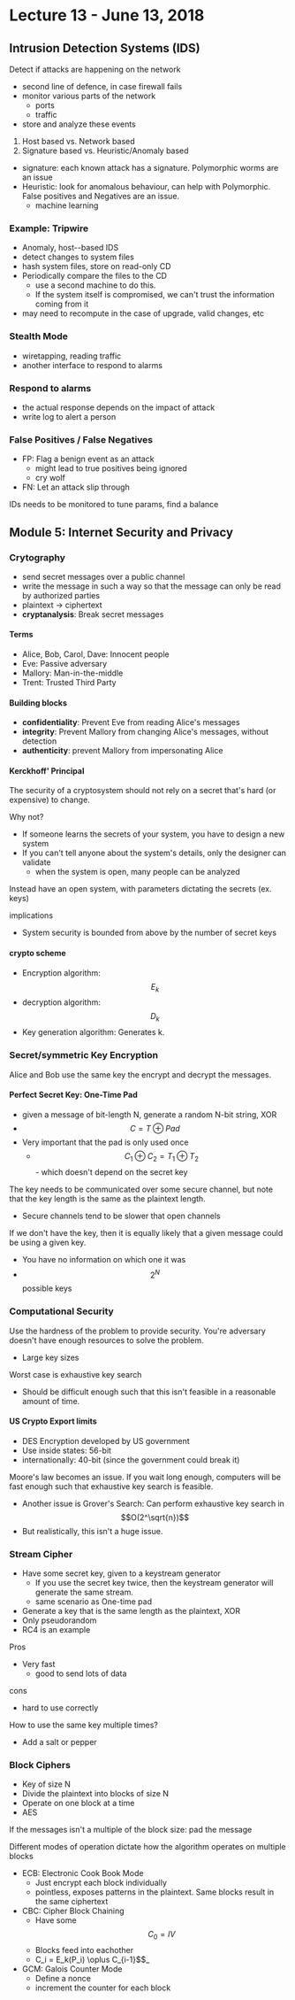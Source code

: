 # Lecture 13 - June 13, 2018

## Intrusion Detection Systems (IDS)

Detect if attacks are happening on the network
- second line of defence, in case firewall fails
- monitor various parts of the network
  - ports
  - traffic
- store and analyze these events
1. Host based vs. Network based
2. Signature based vs. Heuristic/Anomaly based
  - signature: each known attack has a signature. Polymorphic worms are an issue
  - Heuristic: look for anomalous behaviour, can help with Polymorphic. False positives and Negatives are an issue.
    - machine learning

### Example: Tripwire
- Anomaly, host--based IDS
- detect changes to system files
- hash system files, store on read-only CD
- Periodically compare the files to the CD
  - use a second machine to do this.
  - If the system itself is compromised, we can't trust the information coming from it
- may need to recompute in the case of upgrade, valid changes, etc

### Stealth Mode
- wiretapping, reading traffic
- another interface to respond to alarms

### Respond to alarms
- the actual response depends on the impact of attack
- write log to alert a person

### False Positives / False Negatives
- FP: Flag a benign event as an attack
  - might lead to true positives being ignored
  - cry wolf
- FN: Let an attack slip through

IDs needs to be monitored to tune params, find a balance

## Module 5: Internet Security and Privacy

### Crytography
- send secret messages over a public channel
- write the message in such a way so that the message can only be read by authorized parties
- plaintext -> ciphertext
- **cryptanalysis**: Break secret messages

#### Terms
- Alice, Bob, Carol, Dave: Innocent people
- Eve: Passive adversary
- Mallory: Man-in-the-middle
- Trent: Trusted Third Party

#### Building blocks
- **confidentiality**: Prevent Eve from reading Alice's messages
- **integrity**: Prevent Mallory from changing Alice's messages, without detection
- **authenticity**: prevent Mallory from impersonating Alice

#### Kerckhoff' Principal

The security of a cryptosystem should not rely on a secret that's hard (or expensive) to change.

Why not?
- If someone learns the secrets of your system, you have to design a new system
- If you can't tell anyone about the system's details, only the designer can validate
  - when the system is open, many people can be analyzed

Instead have an open system, with parameters dictating the secrets (ex. keys)

implications
- System security is bounded from above by the number of secret keys

#### crypto scheme
- Encryption algorithm: $$E_k$$
- decryption algorithm: $$D_k$$
- Key generation algorithm: Generates k.

### Secret/symmetric Key Encryption

Alice and Bob use the same key the encrypt and decrypt the messages.

#### Perfect Secret Key: One-Time Pad
- given a message of bit-length N, generate a random N-bit string, XOR
- $$C = T \oplus Pad$$
- Very important that the pad is only used once
  - $$C_1 \oplus C_2 = T_1 \oplus T_2$$ - which doesn't depend on the secret key

The key needs to be communicated over some secure channel, but note that the key length is the same as the plaintext length.
- Secure channels tend to be slower that open channels

If we don't have the key, then it is equally likely that a given message could be using a given key.
- You have no information on which one it was
- $$2^N$$ possible keys

### Computational Security

Use the hardness of the problem to provide security. You're adversary doesn't have enough resources to solve the problem.
- Large key sizes

Worst case is exhaustive key search
- Should be difficult enough such that this isn't feasible in a reasonable amount of time.

#### US Crypto Export limits
- DES Encryption developed by US government
- Use inside states: 56-bit
- internationally: 40-bit (since the government could break it)

Moore's law becomes an issue. If you wait long enough, computers will be fast enough such that exhaustive key search is feasible.
- Another issue is Grover's Search: Can perform exhaustive key search in $$O(2^\sqrt{n})$$
- But realistically, this isn't a huge issue.

### Stream Cipher
- Have some secret key, given to a keystream generator
  - If you use the secret key twice, then the keystream generator will generate the same stream.
  - same scenario as One-time pad
- Generate a key that is the same length as the plaintext, XOR
- Only pseudorandom
- RC4 is an example

Pros
- Very fast
  - good to send lots of data

cons
- hard to use correctly

How to use the same key multiple times?
- Add a salt or pepper

### Block Ciphers
- Key of size N
- Divide the plaintext into blocks of size N
- Operate on one block at a time
- AES

If the messages isn't a multiple of the block size: pad the message

Different modes of operation dictate how the algorithm operates on multiple blocks
- ECB: Electronic Cook Book Mode
  - Just encrypt each block individually
  - pointless, exposes patterns in the plaintext. Same blocks result in the same ciphertext
- CBC: Cipher Block Chaining
  - Have some $$C_0 = IV$$
  - Blocks feed into eachother
  - C_i = E_k(P_i) \oplus C_{i-1}$$_
- GCM: Galois Counter Mode
  - Define a nonce
  - increment the counter for each block

